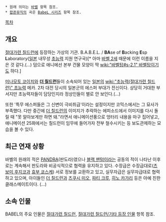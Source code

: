  * 원래 의미는 [[바벨]] 항목 참조.
 * [[팝픈뮤직]]의 곡은 [[BabeL 시리즈]] 항목 참조.

[[목차]]
== 개요 ==
[[절대가련 칠드런]]에 등장하는 가상의 기관. B.A.B.E.L. / '''BA'''se of '''B'''acking '''E'''sp '''L'''aboratory([[일본]] 내무성 [[초능력]] 지원 연구국)[* 아마 [[바벨 2세]] 때문에 이런 이름을 지은 것 같다.(…) 덤으로 애니에선 본부 건물 모양이 딱 [[wiki:"바벨탑#s-2.1" 바벨탑]]이기도 하다.]

[[미나모토 코이치]]와 '''[[더 칠드런]]'''들이 소속되어 있는 [[일본]]의 [[wiki:"초능력(절대가련 칠드런)" 초능력]] 메카. 2차 대전 당시의 일본군의 에스퍼 부대가 전신이다. 상당히 거대한 부서지만 초능력자들이 담당인지라 정상인들이 별로 안 보인다.(…)

또한 '특무 에스퍼들은 그 신변이 극비취급'이라는 설정이지만 코믹스에서는 그 묘사가 부족했다. 다만 중간에 [[더 칠드런]]의 이미지가 추락하는 에피소드에서 이미지를 다시 돌릴 때 "못 알아보게만 하면 돼."라면서 애니메이션풍으로 엉터리 내용을 마구 집어넣고, 애니메이션 25화에서는 칠드런이 임무에 들어가자 전부 철수시키는 등 보도관제하는 모습을 볼 수 있다.

== 최근 연재 상황 ==
바벨의 원래의 적은 [[PANDRA]](판도라)였으나 [[블랙 팬텀]]이라는 공동의 적이 나타난 이후로는 계속해서 판도라와 비공식적으로 협력을 유지하고 있다. 수장급은 수장급대로([[츠보미 후지코]]과 [[효부 쿄스케]]) 서로 정보를 교환하고 있고, 실무자급은 실무자급대로 협력하고 있으며, 아이들인 [[더 칠드런]]과 [[츠쿠시 미오]], [[파티 크루]], [[히노 카가리]] 등은 아예 친한 클래스메이트이다. (...)

== 소속 인물 ==
BABEL의 주요 인물은 [[절대가련 칠드런]], [[절대가련 칠드런/기타 등장 인물]] 항목 참조.
